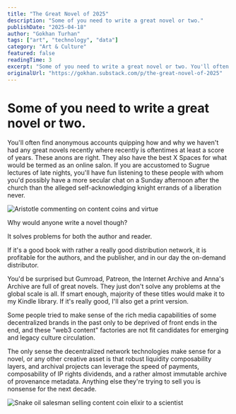 ```yaml
---
title: "The Great Novel of 2025"
description: "Some of you need to write a great novel or two."
publishDate: "2025-04-18"
author: "Gokhan Turhan"
tags: ["art", "technology", "data"]
category: "Art & Culture"
featured: false
readingTime: 3
excerpt: "Some of you need to write a great novel or two. You'll often find anonymous accounts quipping how and why we haven't had any great novels recently where recently is oftentimes at least a score..."
originalUrl: "https://gokhan.substack.com/p/the-great-novel-of-2025"
---
```


# Some of you need to write a great novel or two.

You'll often find anonymous accounts quipping how and why we haven't had any great novels recently where recently is oftentimes at least a score of years. These anons are right. They also have the best X Spaces for what would be termed as an online salon. If you are accustomed to Sugrue lectures of late nights, you'll have fun listening to these people with whom you'd possibly have a more secular chat on a Sunday afternoon after the church than the alleged self-acknowledging knight errands of a liberation never.

![Aristotle commenting on content coins and virtue](/images/aristotle-content-coin-comic.jpg)

Why would anyone write a novel though?

It solves problems for both the author and reader.

If it's a good book with rather a really good distribution network, it is profitable for the authors, and the publisher, and in our day the on-demand distributor.

You'd be surprised but Gumroad, Patreon, the Internet Archive and Anna's Archive are full of great novels. They just don't solve any problems at the global scale is all. If smart enough, majority of these titles would make it to my Kindle library. If it's really good, I'll also get a print version.

Some people tried to make sense of the rich media capabilities of some decentralized brands in the past only to be deprived of front ends in the end, and these "web3 content" factories are not fit candidates for emerging and legacy culture circulation.

The only sense the decentralized network technologies make sense for a novel, or any other creative asset is that robust liquidity composability layers, and archival projects can leverage the speed of payments, composability of IP rights dividends, and a rather almost immutable archive of provenance metadata. Anything else they're trying to sell you is nonsense for the next decade.

![Snake oil salesman selling content coin elixir to a scientist](/images/content-coin-snake-oil-scientist.jpg)
